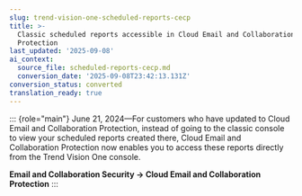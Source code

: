 ```yaml
---
slug: trend-vision-one-scheduled-reports-cecp
title: >-
  Classic scheduled reports accessible in Cloud Email and Collaboration
  Protection
last_updated: '2025-09-08'
ai_context:
  source_file: scheduled-reports-cecp.md
  conversion_date: '2025-09-08T23:42:13.131Z'
conversion_status: converted
translation_ready: true
---
```


::: {role="main"}
June 21, 2024—For customers who have updated to Cloud Email and Collaboration Protection, instead of going to the classic console to view your scheduled reports created there, Cloud Email and Collaboration Protection now enables you to access these reports directly from the Trend Vision One console.

**Email and Collaboration Security → Cloud Email and Collaboration Protection**
:::

